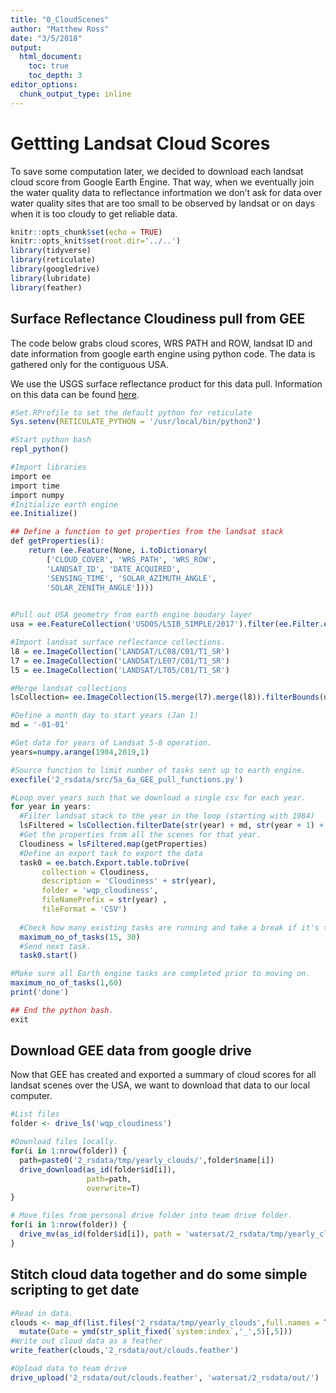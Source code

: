 ```yaml
---
title: "0_CloudScenes"
author: "Matthew Ross"
date: "3/5/2018"
output:
  html_document:
    toc: true
    toc_depth: 3
editor_options: 
  chunk_output_type: inline
---
```



# Gettting Landsat Cloud Scores

To save some computation later, we decided to download each landsat cloud score from Google Earth Engine. That way, when we eventually join the water quality data to reflectance infortmation we don't ask for data over water quality sites that are too small to be observed by landsat or on days when it is too cloudy to get reliable data. 

```r
knitr::opts_chunk$set(echo = TRUE)
knitr::opts_knit$set(root.dir='../..')
library(tidyverse)
library(reticulate)
library(googledrive)
library(lubridate)
library(feather)
```


## Surface Reflectance Cloudiness pull from GEE

The code below grabs cloud scores, WRS PATH and ROW, landsat ID and date information from google earth engine using python code. The data is gathered only for the contiguous USA. 

We use the USGS surface reflectance product for this data pull. Information on this data can be found [here](https://landsat.usgs.gov/landsat-surface-reflectance).


```r
#Set.RProfile to set the default python for reticulate
Sys.setenv(RETICULATE_PYTHON = '/usr/local/bin/python2')

#Start python bash
repl_python()

#Import libraries
import ee
import time
import numpy
#Initialize earth engine
ee.Initialize()

## Define a function to get properties from the landsat stack
def getProperties(i):
    return (ee.Feature(None, i.toDictionary(
        ['CLOUD_COVER', 'WRS_PATH', 'WRS_ROW',
        'LANDSAT_ID', 'DATE_ACQUIRED',
        'SENSING_TIME', 'SOLAR_AZIMUTH_ANGLE', 
        'SOLAR_ZENITH_ANGLE'])))
        

#Pull out USA geometry from earth engine boudary layer
usa = ee.FeatureCollection('USDOS/LSIB_SIMPLE/2017').filter(ee.Filter.eq('country_co','US')).geometry()

#Import landsat surface reflectance collections.
l8 = ee.ImageCollection('LANDSAT/LC08/C01/T1_SR')
l7 = ee.ImageCollection('LANDSAT/LE07/C01/T1_SR') 
l5 = ee.ImageCollection('LANDSAT/LT05/C01/T1_SR')

#Merge landsat collections
lsCollection= ee.ImageCollection(l5.merge(l7).merge(l8)).filterBounds(usa)

#Define a month day to start years (Jan 1)
md = '-01-01'

#Get data for years of Landsat 5-8 operation. 
years=numpy.arange(1984,2019,1)

#Source function to limit number of tasks sent up to earth engine.
execfile('2_rsdata/src/5a_6a_GEE_pull_functions.py')

#Loop over years such that we download a single csv for each year. 
for year in years:
  #Filter landsat stack to the year in the loop (starting with 1984)
  lsFiltered = lsCollection.filterDate(str(year) + md, str(year + 1) + md)
  #Get the properties from all the scenes for that year. 
  Cloudiness = lsFiltered.map(getProperties)
  #Define an export task to export the data
  task0 = ee.batch.Export.table.toDrive(
       collection = Cloudiness,
       description = 'Cloudiness' + str(year),
       folder = 'wqp_cloudiness',
       fileNamePrefix = str(year) ,
       fileFormat = 'CSV')
  
  #Check how many existing tasks are running and take a break if it's >15
  maximum_no_of_tasks(15, 30)
  #Send next task.
  task0.start()

#Make sure all Earth engine tasks are completed prior to moving on.  
maximum_no_of_tasks(1,60)
print('done')

## End the python bash.
exit
```


## Download GEE data from google drive

Now that GEE has created and exported a summary of cloud scores for all landsat scenes over the USA, we want to download that data to our local computer. 

```r
#List files
folder <- drive_ls('wqp_cloudiness')

#Download files locally.
for(i in 1:nrow(folder)) {
  path=paste0('2_rsdata/tmp/yearly_clouds/',folder$name[i])
  drive_download(as_id(folder$id[i]),
                 path=path,
                 overwrite=T)
}

# Move files from personal drive folder into team drive folder. 
for(i in 1:nrow(folder)) {
  drive_mv(as_id(folder$id[i]), path = 'watersat/2_rsdata/tmp/yearly_clouds/')
}


```


## Stitch cloud data together and do some simple scripting to get date 


```r
#Read in data. 
clouds <- map_df(list.files('2_rsdata/tmp/yearly_clouds',full.names = T),read_csv) %>%
  mutate(Date = ymd(str_split_fixed(`system:index`,'_',5)[,5])) 
#Write out cloud data as a feather
write_feather(clouds,'2_rsdata/out/clouds.feather')

#Upload data to team drive
drive_upload('2_rsdata/out/clouds.feather', 'watersat/2_rsdata/out/')

```

